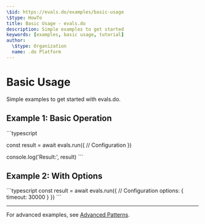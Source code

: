 ```yaml
---
\$id: https://evals.do/examples/basic-usage
\$type: HowTo
title: Basic Usage - evals.do
description: Simple examples to get started
keywords: [examples, basic usage, tutorial]
author:
  \$type: Organization
  name: .do Platform
---
```


# Basic Usage

Simple examples to get started with evals.do.

## Example 1: Basic Operation

\`\`\`typescript

const result = await evals.run({
// Configuration
})

console.log('Result:', result)
\`\`\`

## Example 2: With Options

\`\`\`typescript
const result = await evals.run({
// Configuration
options: {
timeout: 30000
}
})
\`\`\`

---

For advanced examples, see [Advanced Patterns](./advanced-patterns.mdx).
